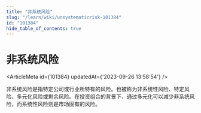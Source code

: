 ```yaml
---
title: "非系统风险"
slug: "/learn/wiki/unsystematicrisk-101384"
id: "101384"
hide_table_of_contents: true
---
```



# 非系统风险

<ArticleMeta id={101384} updatedAt={'2023-09-26 13:58:54'} />
<div className='border-solid border-b border-t-0 my-4 border-[var(--ifm-color-gray-300)]' />

非系统风险是指特定公司或行业所特有的风险。也被称为非系统性风险、特定风险、多元化风险或剩余风险。在投资组合的背景下，通过多元化可以减少非系统风险，而系统性风险则是市场固有的风险。

